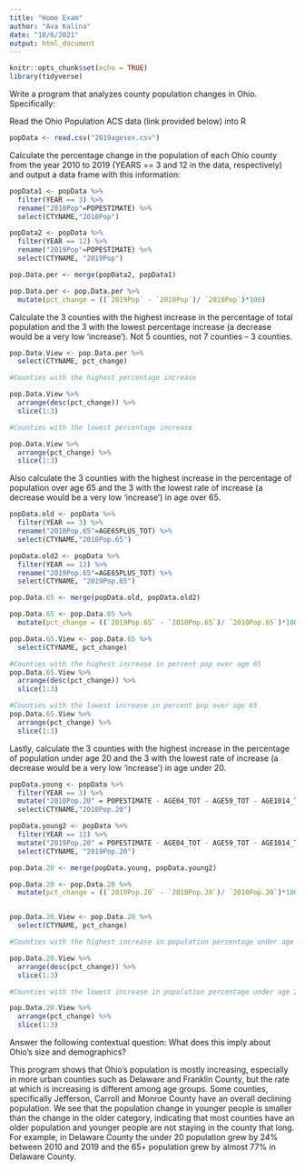 ```yaml
---
title: "Home Exam"
author: "Ava Kalina"
date: "10/6/2021"
output: html_document
---
```


```r
knitr::opts_chunk$set(echo = TRUE)
library(tidyverse)
```

Write a program that analyzes county population changes in Ohio. Specifically:

Read the Ohio Population ACS data (link provided below) into R

```r
popData <- read.csv("2019agesex.csv")
```

Calculate the percentage change in the population of each Ohio county from the year 2010 to 2019 (YEARS == 3 and 12 in the data, respectively) and output a data frame with this information:

```r
popData1 <- popData %>% 
  filter(YEAR == 3) %>% 
  rename("2010Pop"=POPESTIMATE) %>% 
  select(CTYNAME,"2010Pop")

popData2 <- popData %>% 
  filter(YEAR == 12) %>% 
  rename("2019Pop"=POPESTIMATE) %>% 
  select(CTYNAME, "2019Pop")

pop.Data.per <- merge(popData2, popData1)

pop.Data.per <- pop.Data.per %>% 
  mutate(pct_change = ((`2019Pop` - `2010Pop`)/ `2010Pop`)*100)
```

Calculate the 3 counties with the highest increase in the percentage of total population and the 3 with the lowest percentage increase (a decrease would be a very low 'increase'). Not 5 counties, not 7 counties -- 3 counties. 

```r
pop.Data.View <- pop.Data.per %>% 
  select(CTYNAME, pct_change)

#Counties with the highest percentage increase  

pop.Data.View %>% 
  arrange(desc(pct_change)) %>% 
  slice(1:3)

#Counties with the lowest percentage increase

pop.Data.View %>% 
  arrange(pct_change) %>% 
  slice(1:3)
```

Also calculate the 3 counties with the highest increase in the percentage of population over age 65 and the 3 with the lowest rate of increase (a decrease would be a very low 'increase') in age over 65.

```r
popData.old <- popData %>% 
  filter(YEAR == 3) %>% 
  rename("2010Pop.65"=AGE65PLUS_TOT) %>% 
  select(CTYNAME,"2010Pop.65")

popData.old2 <- popData %>% 
  filter(YEAR == 12) %>% 
  rename("2019Pop.65"=AGE65PLUS_TOT) %>% 
  select(CTYNAME, "2019Pop.65")

pop.Data.65 <- merge(popData.old, popData.old2)

pop.Data.65 <- pop.Data.65 %>% 
  mutate(pct_change = ((`2019Pop.65` - `2010Pop.65`)/ `2010Pop.65`)*100)

pop.Data.65.View <- pop.Data.65 %>% 
  select(CTYNAME, pct_change)

#Counties with the highest increase in percent pop over age 65
pop.Data.65.View %>% 
  arrange(desc(pct_change)) %>% 
  slice(1:3)

#Counties with the lowest increase in percent pop over age 65
pop.Data.65.View %>% 
  arrange(pct_change) %>% 
  slice(1:3)

```

Lastly, calculate the 3 counties with the highest increase in the percentage of population under age 20 and the 3 with the lowest rate of increase (a decrease would be a very low 'increase') in age under 20.

```r
popData.young <- popData %>% 
  filter(YEAR == 3) %>% 
  mutate("2010Pop.20" = POPESTIMATE - AGE04_TOT - AGE59_TOT - AGE1014_TOT - AGE1519_TOT) %>% 
  select(CTYNAME,"2010Pop.20")

popData.young2 <- popData %>% 
  filter(YEAR == 12) %>% 
  mutate("2019Pop.20" = POPESTIMATE - AGE04_TOT - AGE59_TOT - AGE1014_TOT - AGE1519_TOT) %>% 
  select(CTYNAME, "2019Pop.20")

pop.Data.20 <- merge(popData.young, popData.young2)

pop.Data.20 <- pop.Data.20 %>% 
  mutate(pct_change = ((`2019Pop.20` - `2010Pop.20`)/ `2010Pop.20`)*100)


pop.Data.20.View <- pop.Data.20 %>% 
  select(CTYNAME, pct_change)

#Counties with the highest increase in population percentage under age 20

pop.Data.20.View %>% 
  arrange(desc(pct_change)) %>% 
  slice(1:3)

#Counties with the lowest increase in population percentage under age 20

pop.Data.20.View %>% 
  arrange(pct_change) %>% 
  slice(1:3)
```

Answer the following contextual question: What does this imply about Ohio's size and demographics?

This program shows that Ohio's population is mostly increasing, especially in more urban counties such as Delaware and Franklin County, but the rate at which is increasing is different among age groups. Some counties, specifically Jefferson, Carroll and Monroe County have an overall declining population. We see that the population change in younger people is smaller than the change in the older category, indicating that most counties have an older population and younger people are not staying in the county that long. For example, in Delaware County the under 20 population grew by 24% between 2010 and 2019 and the 65+ population grew by almost 77% in Delaware County. 




